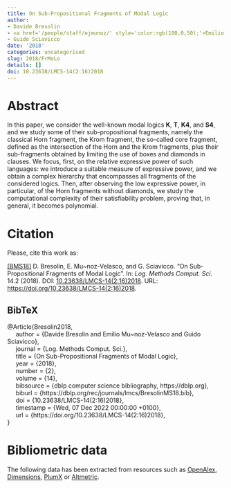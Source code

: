 ```yaml
---
title: On Sub-Propositional Fragments of Modal Logic
author:
- Davide Bresolin
- <a href='/people/staff/ejmunoz/' style='color:rgb(100,0,50);'>Emilio Muñoz Velasco</a>
- Guido Sciavicco
date: '2018'
categories: uncategorised
slug: 2018/FrMoLo
details: []
doi: 10.23638/LMCS-14(2:16)2018
---
```




# Abstract


In this paper, we consider the well-known modal logics $\mathbf{K}$,
$\mathbf{T}$, $\mathbf{K4}$, and $\mathbf{S4}$, and we study some of their
sub-propositional fragments, namely the classical Horn fragment, the Krom
fragment, the so-called core fragment, defined as the intersection of the Horn
and the Krom fragments, plus their sub-fragments obtained by limiting the use
of boxes and diamonds in clauses. We focus, first, on the relative expressive
power of such languages: we introduce a suitable measure of expressive power,
and we obtain a complex hierarchy that encompasses all fragments of the
considered logics. Then, after observing the low expressive power, in
particular, of the Horn fragments without diamonds, we study the computational
complexity of their satisfiability problem, proving that, in general, it
becomes polynomial.








# Citation
Please, cite this work as:


<a name=bib-Bresolin2018></a>[[BMS18]](#cite-Bresolin2018) D. Bresolin, E. Mu~noz-Velasco, and G. Sciavicco. “On Sub-Propositional Fragments of Modal Logic”. In: _Log. Methods Comput. Sci._ 14.2 (2018). DOI: [10.23638/LMCS-14(2:16)2018](https://doi.org/10.23638%2FLMCS-14%282%3A16%292018). URL: [https://doi.org/10.23638/LMCS-14(2:16)2018](https://doi.org/10.23638/LMCS-14(2:16)2018).

::: {.callout-note appearance="minimal" collapse=true}

## BibTeX

@Article{Bresolin2018,<br>&nbsp;&nbsp;&nbsp;&nbsp;  author = {Davide Bresolin and Emilio Mu~noz-Velasco and Guido Sciavicco},<br>&nbsp;&nbsp;&nbsp;&nbsp;  journal = {Log. Methods Comput. Sci.},<br>&nbsp;&nbsp;&nbsp;&nbsp;  title = {On Sub-Propositional Fragments of Modal Logic},<br>&nbsp;&nbsp;&nbsp;&nbsp;  year = {2018},<br>&nbsp;&nbsp;&nbsp;&nbsp;  number = {2},<br>&nbsp;&nbsp;&nbsp;&nbsp;  volume = {14},<br>&nbsp;&nbsp;&nbsp;&nbsp;  bibsource = {dblp computer science bibliography, https://dblp.org},<br>&nbsp;&nbsp;&nbsp;&nbsp;  biburl = {https://dblp.org/rec/journals/lmcs/BresolinMS18.bib},<br>&nbsp;&nbsp;&nbsp;&nbsp;  doi = {10.23638/LMCS-14(2:16)2018},<br>&nbsp;&nbsp;&nbsp;&nbsp;  timestamp = {Wed, 07 Dec 2022 00:00:00 +0100},<br>&nbsp;&nbsp;&nbsp;&nbsp;  url = {https://doi.org/10.23638/LMCS-14(2:16)2018},<br>}

:::



# Bibliometric data


The following data has been extracted from resources such as [OpenAlex](https://openalex.org/), [Dimensions](https://app.dimensions.ai/), [PlumX](https://www.elsevier.com/insights/metrics/plumx) or [Altmetric](https://www.altmetric.com/).

<div style="display: flex; justify-content: center; align-items: center; height: 100%;">
<span class="__dimensions_badge_embed__" data-doi="10.23638/LMCS-14(2:16)2018" data-legend="always"></span></div><script async src="https://badge.dimensions.ai/badge.js" charset="utf-8"></script>

<div style="display: flex; justify-content: center; align-items: center; height: 100%;">
<a href="https://plu.mx/plum/a/?doi=10.23638/LMCS-14(2:16)2018" class="plumx-details" data-site="plum" data-hide-when-empty="true">On Sub-Propositional Fragments of Modal Logic</a></div>

<div style="display: flex; justify-content: center; align-items: center; height: 100%;">
<script type="text/javascript" src="https://d1bxh8uas1mnw7.cloudfront.net/assets/embed.js"></script><div data-badge-type="medium-donut" class="altmetric-embed" data-badge-details="right" data-doi="10.23638/LMCS-14(2:16)2018"></div></div>


## Cites

The following graph plots the number of cites received by this work from its publication, on a yearly basis.

```r
#| echo: false
#| results: asis
#| warning: false
#| message: false
source(here::here('scripts', 'manage_publications.R'))
df <- readRDS('citation_history.rds')
plot_citation_history(df)
```



## Papers citing this work

The following is a non-exhaustive list of papers that cite this work:


<a name=bib-Dziubi_ski_2021></a>[[1]](#cite-Dziubi_ski_2021) M. Dziubiński. “Modal context restriction for multiagent BDI logics”. In: _Artificial Intelligence Review_ 55.4 (Oct. 2021), p. 3075–3151. ISSN: 1573-7462. DOI: [10.1007/s10462-021-10064-6](https://doi.org/10.1007%2Fs10462-021-10064-6). URL: [http://dx.doi.org/10.1007/s10462-021-10064-6](http://dx.doi.org/10.1007/s10462-021-10064-6).

<a name=bib-Wa_ga_2019></a>[[2]](#cite-Wa_ga_2019) P. A. Wałęga. “Computational Complexity of Core Fragments of Modal Logics T, K4, and S4”. In: _Logics in Artificial Intelligence_. Springer International Publishing, 2019, p. 744–759. ISBN: 9783030195700. DOI: [10.1007/978-3-030-19570-0_48](https://doi.org/10.1007%2F978-3-030-19570-0_48). URL: [http://dx.doi.org/10.1007/978-3-030-19570-0_48](http://dx.doi.org/10.1007/978-3-030-19570-0_48).

